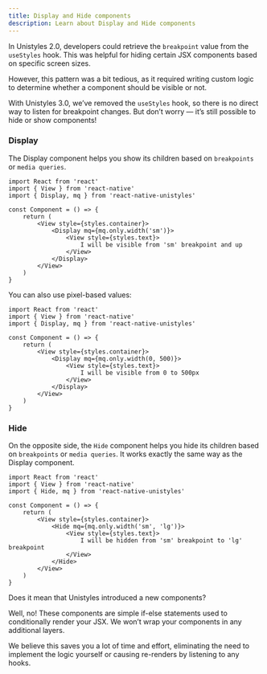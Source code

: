 ```yaml
---
title: Display and Hide components
description: Learn about Display and Hide components
---
```



In Unistyles 2.0, developers could retrieve the `breakpoint` value from the `useStyles` hook.
This was helpful for hiding certain JSX components based on specific screen sizes.

However, this pattern was a bit tedious, as it required writing custom logic to determine whether a component should be visible or not.

With Unistyles 3.0, we’ve removed the `useStyles` hook, so there is no direct way to listen for breakpoint changes.
But don’t worry — it’s still possible to hide or show components!

### Display

The Display component helps you show  its children based on `breakpoints` or `media queries`.

```tsx /Display/
import React from 'react'
import { View } from 'react-native'
import { Display, mq } from 'react-native-unistyles'

const Component = () => {
    return (
        <View style={styles.container}>
            <Display mq={mq.only.width('sm')}>
                <View style={styles.text}>
                    I will be visible from 'sm' breakpoint and up
                </View>
            </Display>
        </View>
    )
}
```

You can also use pixel-based values:

```tsx /Display/
import React from 'react'
import { View } from 'react-native'
import { Display, mq } from 'react-native-unistyles'

const Component = () => {
    return (
        <View style={styles.container}>
            <Display mq={mq.only.width(0, 500)}>
                <View style={styles.text}>
                    I will be visible from 0 to 500px
                </View>
            </Display>
        </View>
    )
}
```

### Hide

On the opposite side, the `Hide` component helps you hide its children based on `breakpoints` or `media queries`.
It works exactly the same way as the Display component.

```tsx /Hide/
import React from 'react'
import { View } from 'react-native'
import { Hide, mq } from 'react-native-unistyles'

const Component = () => {
    return (
        <View style={styles.container}>
            <Hide mq={mq.only.width('sm', 'lg')}>
                <View style={styles.text}>
                    I will be hidden from 'sm' breakpoint to 'lg' breakpoint
                </View>
            </Hide>
        </View>
    )
}

```

<Aside type="caution">
Does it mean that Unistyles introduced a new components?

Well, no! These components are simple if-else statements used to conditionally render your JSX. We won’t wrap your components in any additional layers.

We believe this saves you a lot of time and effort, eliminating the need to implement the logic yourself or causing re-renders by listening to any hooks.
</Aside>
